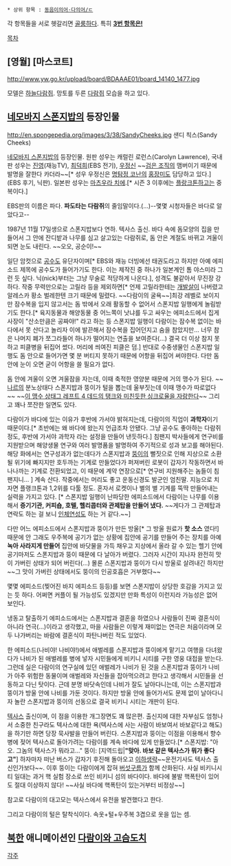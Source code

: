  * 상위 항목 : [[동음이의어·다의어/ㄷ]]

각 항목들을 서로 헷갈리면 [[골룸]]하다. 특히 '''[[코렁탕|3번 항목은!]]'''

[[목차]]

== [영월] [마스코트] ==
http://www.yw.go.kr/upload/board/BDAAAE01/board_14140_1477.jpg

모델은 [[하늘다람쥐]]. 망토를 두른 [[다람쥐]] 모습을 하고 있다.
== [[네모바지 스폰지밥]]의 등장인물 ==
http://en.spongepedia.org/images/3/38/SandyCheeks.jpg
샌디 칙스(Sandy Cheeks)

[[네모바지 스폰지밥]]의 등장인물. 원판 성우는 캐럴린 로런스(Carolyn Lawrence), 국내판 성우는 [[진영]](재능TV), [[최덕희]](EBS 전기), [[우정신]] ~~[[검은 조직]]의 맴버이기 때문에 발명을 잘한다 카더라~~[*  성우 우정신은 [[명탐정 코난]]의 [[하이바라 아이|홍장미]]도 담당하고 있다.](EBS 후기, 닉판). 일본판 성우는 [[마츠우라 치에]].[* 시즌 3 이후에는 [[플랑크톤(네모바지 스폰지밥)|플랑크톤]]하고는 중복이다.]

EBS판의 이름은 파다. '''파도타는 다람쥐'''의 줄임말이다.(...)--몇몇 시청자들은 바다로 알았다고--

1987년 11월 17일생으로 스폰지밥보다 연하. 텍사스 출신.
바다 속에 돔모양의 집을 만들어서 그 안에 잔디밭과 나무를 심고 살고있는 다람쥐로, 돔 안은 계절도 바뀌고 겨울이 되면 눈도 내린다. ~~오오, 공순이!~~

일단 암컷으로 [[공수도]] 유단자이며[* EBS와 재능 더빙에선 태권도라고 하지만 아예 에피소드 제목에 공수도가 들어가기도 한다. 이는 제작진 중 하나가 일본계인 톰 야스미라 그런 듯 싶다. 닉(nick)부터는 그냥 무술로 적당하게 나온다.], 성격도 불같아서 무진장 강하다. 작중 무력만으로는 고릴라 등을 제외하면[* 언제 고릴라한테는 [[개발살]]이 나버렸고 알레스카 황소 벌레한텐 크기 때문에 밀렸다. ~~다람이의 굴욕~~]최강 레벨로 보이지만 잠수복을 입지 않고서는 돔 밖에서 오래 활동할 수 없어서 스폰지밥 일행에게 놀림받기도 한다.[* 육지동물과 해양동물 중 어느쪽이 낫냐를 두고 싸우는 에피소드에서 집게사장이 "산소만큼은 공짜야!" 라고 하는 등 스폰지밥 일행이 다람이는 잠수복 없이는 바다에서 못 산다고 놀리자 이에 발끈해서 잠수복을 집어던지고 숨을 참았지만... 너무 참은 나머지 폐가 쪼그라들어 하나가 떨어지는 연출을 보여준다(...) 결국 더 이상 참지 못하고 피클병을 뒤집어 썼다. 머리에 씌여진 피클은 덤.] 반대로 수중생물인 스폰지밥 일행도 돔 안으로 들어가면 몇 분 버티지 못하기 때문에 어항을 뒤집어 써야한다. 다만 돔 안에 눈이 오면 굳이 어항을 쓸 필요가 없다.

돔 안에 겨울이 오면 겨울잠을 자는데, 이때 축적한 영양분 때문에 거의 맹수가 된다. ~~[[나르]]의 분노상태다 스폰지밥과 뚱이가 털을 뽑는데 울부짓는데 이때 맹수가 따로없다~~ ~~[[http://blog.naver.com/rhino2724/220251977745|이 맹수 상태그 레프트 4 데드의 탱크와 미친듯한 싱크로율을 자랑한다]]~~ 그리고 꽤나 쪼잔한 일면도 있다.

다람이가 바다에 있는 이유가 후반에 가서야 밝혀지는데, 다람이의 직업이 '''과학자'''이기 때문이다.[* 초반에는 왜 바다에 왔는지 언급조차 안됐다. 그냥 공수도 좋아하는 다람쥐 정도, 후반에 가서야 과학자 라는 설정을 만들어 낸듯하다.] 침팬지 박사들에게 연구비를 지원받으며 해양생물 연구와 여러 발명품을 발명하여 주기적으로 성과 보고를 해야된다. 해당 화에서는 연구성과가 없는데다가 스폰지밥과 [[뚱이]]의 뻘짓으로 인해 지상으로 소환될 위기에 빠지지만 호두까는 기계로 만들었다가 퍼져버린 로봇이 갑자기 작동하면서 바나나까는 기계로 전환되었고, 이 때문에 계약 연장으로[* 연구비 지원해주는 놈들이 침팬지니... ] 계속 산다. 작중에서는 머리도 좋고 운동신경도 발군인 엄친딸. 지능으로 치자면 플랭크톤과 1,2위를 다툴 정도. 혼자서 로켓이나 별의 별 기계를 뚝딱 만들어내는 실력을 가지고 있다. [* 스폰지밥 일행이 난파당한 에피소드에서 다람이는 나무를 이용해서 '''증기기관, 커피숍, 호텔, 헬리콥터와 관제탑을 만들어 냈다.''' ~~게다가 그 관제탑과 연락도 하는 걸 보니 [[인체연성]]도 하는 거 같다.~~]

다만 어느 에피소드에서 스폰지밥과 뚱이가 만든 방울[* 그 방울 원료가 '''핫 소스''' 였다!] 때문에 안 그래도 우주복에 공기가 없는 상황에 집안에 공기를 만들어 주는 장치를 아예 '''녹아 사라지게 만들어''' 집안에 바닷물을 가득 채우고 지상에서 올라 갈 수 있는 헬기 안에 공기마저도 스폰지밥과 뚱이 때문에 다 날아가 버렸다. 그러자 시간이 지나자 완전히 맛이 가버린 상태가 되어 버린다(...) 몰론 스폰지밥과 뚱이가 다시 방울로 살려내긴 하지만 ~~그 맛이 가버린 상태에서도 뚱이의 인공호흡은 거부했다~~

몇몇 에피소드(찢어진 바지 에피소드 등등)를 보면 스폰지밥이 상당한 호감을 가지고 있는 듯 하다. 어쩌면 커플이 될 가능성도 있겠지만 만화 특성이 이런지라 가능성은 없어 보인다.

냉동고 탈출하기 에피소드에서는 스폰지밥과 결혼을 하였으나 사람들이 진짜 결혼식이 아니라 연극(...)이라고 생각했고, 마을 사람들은 이렇게 재미없는 연극은 처음이라며 모두 나가버리는 바람에 결혼식이 파탄나버린 적도 있었다. 

한 에피소드(나비야! 나비야!)에서 애벌레를 스폰지밥과 뚱이에게 맡기고 여행을 다녀왔다가 나비가 된 애벌레를 병에 넣자 시민들에게 비키니 시티를 구한 영웅 대접을 받는다. 그런데 실은 다람이의 연구실에 있던 애벌레가 나비가 된 것을 스폰지밥과 뚱이가 나비가 아주 위험한 동물이며 애벌레와 자신들을 잡아먹으려고 한다고 생각해서 시민들을 선동하고 다닌 탓이다. 근데 분명 바닷속인데 나비가 잘도 날아다니는데, 이는 스폰지밥과 뚱이가 방울 안에 나비를 가둔 것이다. 하지만 방울 안에 들어가서도 문제 없이 날아다니자 놀란 스폰지밥과 뚱이의 선동으로 결국 비키니 시티는 개판이 된다.

[[텍사스]] 출신이며, 이 점을 이용한 개그장면도 꽤 많은편. 출신지에 대한 자부심도 엄청나서 소중한 친구라도 텍사스에 대한 욕(텍사스에 사는 사람이 바보여서 바보같다고 해도)을 하기만 하면 당장 묵사발을 만들어 버린다. 스폰지밥과 뚱이는 이점을 이용해서 향수병에 젖어 텍사스로 돌아가려는 다람이를 계속 바다에 있게 만들었다.[* 스폰지밥: "아오. 그놈의 텍사스가 뭐라고..." 뚱이: [지역드립|'''"맞아. 바보 같은 텍사스가 뭐가 좋다고"'''] 하자마자 떠난 버스가 갑자기 후진해 돌아오고 [[이하생략]]~~운전기사도 텍사스 출신인가보다~~. 이후 뚱이는 다람이에게 잡혀 [[버섯구름]]가 함께 산화된다. 사실 비키니시티 일대는 과거 핵 실험 장소로 쓰인 비키니 섬의 바다이다. 바다에 불발 핵폭탄이 있어도 절대 이상하지 않다! ~~사실 바다에 핵폭탄이 있는거부터 비정상~~]

참고로 다람이의 대고모는 텍사스에서 유전을 발견했다고 한다.

그리고 다람이의 털은 탈착식이다. 속옷+털+우주복 3겹으로 옷을 입는 셈.

== [[북한]] 애니메이션인 [[다람이와 고슴도치]] ==

[[각주]]
